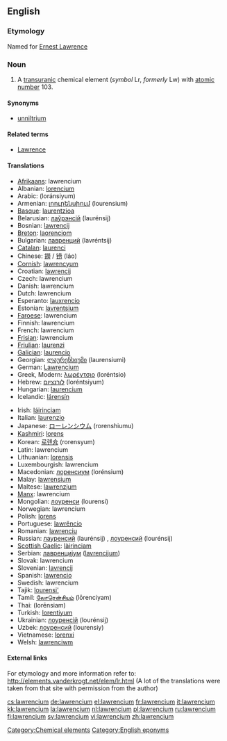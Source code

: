 {{see|Lawrencium}}
==English==
{{elements|Lr|nobelium|No|rutherfordium|Rf}}
===Etymology===
Named for [[w:Ernest Lawrence|Ernest Lawrence]]

=== Noun ===
{{en-noun|-}}
{{wikipedia}}

#A [[transuranic]] chemical element (''symbol'' Lr, ''formerly'' Lw) with [[atomic number]] 103.

====Synonyms====
*[[unniltrium]]

====Related terms====
*[[w:Ernest Lawrence|Lawrence]]

====Translations====
{{top}}
*[[Afrikaans]]: lawrencium
*Albanian: [[lorencium]]
*Arabic: {{ARchar|[[لورنسيوم]]}} (loránsiyum) {{m}}
*Armenian: [[լոուրենսիում]] (lourensium)
*[[Basque]]: [[laurentzioa]]
*Belarusian: [[лаўрэнсiй]] (laurénsij) {{m}}
*Bosnian: [[lawrencij]]
*[[Breton]]: [[laorenciom]]
*Bulgarian: [[лавренций]] (lavréntsij) {{m}}
*[[Catalan]]: [[laurenci]]
*Chinese: [[鐒]] / [[铹]] (láo)
*[[Cornish]]: [[lawrencyum]]
*Croatian: [[lawrencij]]
*Czech: lawrencium
*Danish: lawrencium
*Dutch: lawrencium {{n}}
*Esperanto: [[lauxrencio]]
*Estonian: [[lavrentsium]]
*[[Faroese]]: lawrencium
*Finnish: lawrencium
*French: lawrencium {{m}}
*[[Frisian]]: lawrencium
*[[Friulian]]: [[laurenzi]]
*[[Galician]]: [[laurencio]]
*Georgian: [[ლაურენსიუმი]] (laurensiumi)
*German: [[Lawrencium]] {{n}}
*Greek, Modern: [[λωρέντσιο]] (loréntsio) {{n}}
*Hebrew: [[לורנציום]] (loréntsiyum)
*Hungarian: [[laurencium]]
*Icelandic: [[lárensín]]
{{mid}}
*Irish: [[láirinciam]]
*Italian: [[laurenzio]] {{m}}
*Japanese: [[ローレンシウム]] (rorenshiumu)
*[[Kashmiri]]: [[lorens]]
*Korean: [[로렌슘]] (rorensyum)
*Latin: lawrencium
*Lithuanian: [[lorensis]]
*Luxembourgish: lawrencium
*Macedonian: [[лоренсиум]] (lorénsium) {{m}}
*Malay: [[lawrensium]]
*Maltese: [[lawrenzjum]]
*[[Manx]]: lawrencium
*Mongolian: [[лоуренси]] (lourensi)
*Norwegian: lawrencium
*Polish: [[lorens]] {{m}}
*Portuguese: [[lawrêncio]] {{m}}
*Romanian: [[lawrenciu]] {{n}}
*Russian: [[лауренсий]] (laurénsij) {{m}}, [[лоуренсий]] (lourénsij) {{m}}
*[[Scottish Gaelic]]: [[làirinciam]]
*Serbian: [[лавренциjум]] ([[lavrencijum]]) {{m}}
*Slovak: lawrencium
*Slovenian: [[lavrencij]]
*Spanish: [[lawrencio]] {{m}}
*Swedish: lawrencium
*Tajik: [[lourensi']]
*Tamil: [[லோரென்சியம்]] (lōrenciyam)
*Thai: {{THchar|[[ลอร์เรนเซียม]]}} (lorēnsiam)
*Turkish: [[lorentiyum]]
*Ukrainian: [[лоуренсiй]] (lourénsij) {{m}}
*Uzbek: [[лоуренсий]] (lourensiy)
*Vietnamese: [[lorenxi]]
*Welsh: [[lawrenciwm]]
{{bottom}}

====External links====
For etymology and more information refer to:
http://elements.vanderkrogt.net/elem/lr.html
(A lot of the translations were taken from that site with permission from the author)

[[Category:Chemical elements]]
[[Category:English eponyms]]<!--SOED-->

[[cs:lawrencium]]
[[de:lawrencium]]
[[el:lawrencium]]
[[fr:lawrencium]]
[[it:lawrencium]]
[[kk:lawrencium]]
[[la:lawrencium]]
[[nl:lawrencium]]
[[pl:lawrencium]]
[[ru:lawrencium]]
[[fi:lawrencium]]
[[sv:lawrencium]]
[[vi:lawrencium]]
[[zh:lawrencium]]